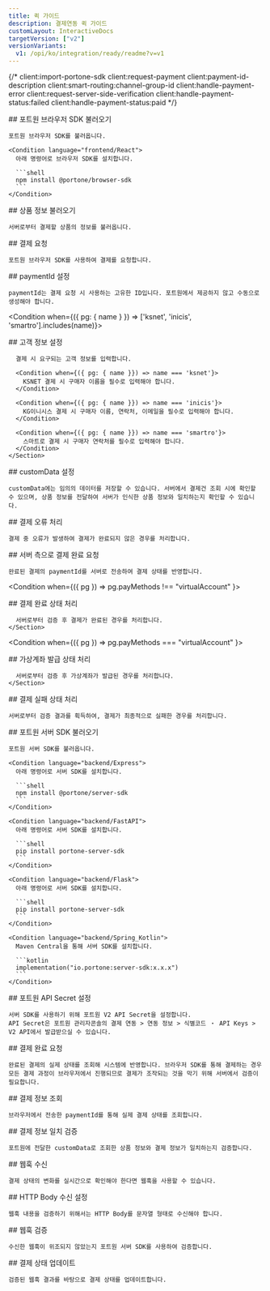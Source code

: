 ```yaml
---
title: 퀵 가이드
description: 결제연동 퀵 가이드
customLayout: InteractiveDocs
targetVersion: ["v2"]
versionVariants:
  v1: /opi/ko/integration/ready/readme?v=v1
---
```



{/* client:import-portone-sdk
client:request-payment
client:payment-id-description
client:smart-routing:channel-group-id
client:handle-payment-error
client:request-server-side-verification
client:handle-payment-status:failed
client:handle-payment-status:paid */}

<InteractiveDoc>
  <Section section="client:import-portone-sdk">
    ## 포트원 브라우저 SDK 불러오기

    포트원 브라우저 SDK를 불러옵니다.

    <Condition language="frontend/React">
      아래 명령어로 브라우저 SDK를 설치합니다.

      ```shell
      npm install @portone/browser-sdk
      ```
    </Condition>
  </Section>

  <Section section="client:fetch-item">
    ## 상품 정보 불러오기

    서버로부터 결제할 상품의 정보를 불러옵니다.
  </Section>

  <Section section="client:request-payment">
    ## 결제 요청

    포트원 브라우저 SDK를 사용하여 결제를 요청합니다.
  </Section>

  <Section section="client:payment-id">
    ## paymentId 설정

    paymentId는 결제 요청 시 사용하는 고유한 ID입니다. 포트원에서 제공하지 않고 수동으로 생성해야 합니다.
  </Section>

  <Condition when={({ pg: { name } }) => ['ksnet', 'inicis', 'smartro'].includes(name)}>
    <Section section="client:customer-data">
      ## 고객 정보 설정

      결제 시 요구되는 고객 정보를 입력합니다.

      <Condition when={({ pg: { name }}) => name === 'ksnet'}>
        KSNET 결제 시 구매자 이름을 필수로 입력해야 합니다.
      </Condition>

      <Condition when={({ pg: { name }}) => name === 'inicis'}>
        KG이니시스 결제 시 구매자 이름, 연락처, 이메일을 필수로 입력해야 합니다.
      </Condition>

      <Condition when={({ pg: { name }}) => name === 'smartro'}>
        스마트로 결제 시 구매자 연락처를 필수로 입력해야 합니다.
      </Condition>
    </Section>
  </Condition>

  <Section section="client:custom-data">
    ## customData 설정

    customData에는 임의의 데이터를 저장할 수 있습니다. 서버에서 결제건 조회 시에 확인할 수 있으며, 상품 정보를 전달하여 서버가 인식한 상품 정보와 일치하는지 확인할 수 있습니다.
  </Section>

  <Section section="client:handle-payment-error">
    ## 결제 오류 처리

    결제 중 오류가 발생하여 결제가 완료되지 않은 경우를 처리합니다.
  </Section>

  <Section section="client:request-server-side-verification">
    ## 서버 측으로 결제 완료 요청

    완료된 결제의 paymentId를 서버로 전송하여 결제 상태를 반영합니다.
  </Section>

  <Condition when={({ pg }) => pg.payMethods !== "virtualAccount" }>
    <Section section="client:handle-payment-status:paid">
      ## 결제 완료 상태 처리

      서버로부터 검증 후 결제가 완료된 경우를 처리합니다.
    </Section>
  </Condition>

  <Condition when={({ pg }) => pg.payMethods === "virtualAccount" }>
    <Section section="client:handle-payment-status:virtual-account-issued">
      ## 가상계좌 발급 상태 처리

      서버로부터 검증 후 가상계좌가 발급된 경우를 처리합니다.
    </Section>
  </Condition>

  <Section section="client:handle-payment-status:failed">
    ## 결제 실패 상태 처리

    서버로부터 검증 결과를 획득하여, 결제가 최종적으로 실패한 경우를 처리합니다.
  </Section>

  <Section section="server:import-portone-sdk">
    ## 포트원 서버 SDK 불러오기

    포트원 서버 SDK를 불러옵니다.

    <Condition language="backend/Express">
      아래 명령어로 서버 SDK를 설치합니다.

      ```shell
      npm install @portone/server-sdk
      ```
    </Condition>

    <Condition language="backend/FastAPI">
      아래 명령어로 서버 SDK를 설치합니다.

      ```shell
      pip install portone-server-sdk
      ```
    </Condition>

    <Condition language="backend/Flask">
      아래 명령어로 서버 SDK를 설치합니다.

      ```shell
      pip install portone-server-sdk
      ```
    </Condition>

    <Condition language="backend/Spring_Kotlin">
      Maven Central을 통해 서버 SDK를 설치합니다.

      ```kotlin
      implementation("io.portone:server-sdk:x.x.x")
      ```
    </Condition>
  </Section>

  <Section section="server:portone-api-secret">
    ## 포트원 API Secret 설정

    서버 SDK를 사용하기 위해 포트원 V2 API Secret을 설정합니다.
    API Secret은 포트원 관리자콘솔의 결제 연동 > 연동 정보 > 식별코드 ・ API Keys > V2 API에서 발급받으실 수 있습니다.
  </Section>

  <Section section="server:complete-payment">
    ## 결제 완료 요청

    완료된 결제의 실제 상태를 조회해 시스템에 반영합니다. 브라우저 SDK를 통해 결제하는 경우 모든 결제 과정이 브라우저에서 진행되므로 결제가 조작되는 것을 막기 위해 서버에서 검증이 필요합니다.
  </Section>

  <Section section="server:complete-payment:get-payment">
    ## 결제 정보 조회

    브라우저에서 전송한 paymentId를 통해 실제 결제 상태를 조회합니다.
  </Section>

  <Section section="server:complete-payment:verify-payment">
    ## 결제 정보 일치 검증

    포트원에 전달한 customData로 조회한 상품 정보와 결제 정보가 일치하는지 검증합니다.
  </Section>

  <Section section="server:webhook">
    ## 웹훅 수신

    결제 상태의 변화를 실시간으로 확인해야 한다면 웹훅을 사용할 수 있습니다.
  </Section>

  <Section section="server:webhook:raw-body">
    ## HTTP Body 수신 설정

    웹훅 내용을 검증하기 위해서는 HTTP Body를 문자열 형태로 수신해야 합니다.
  </Section>

  <Section section="server:webhook:verify">
    ## 웹훅 검증

    수신한 웹훅이 위조되지 않았는지 포트원 서버 SDK를 사용하여 검증합니다.
  </Section>

  <Section section="server:webhook:complete-payment">
    ## 결제 상태 업데이트

    검증된 웹훅 결과를 바탕으로 결제 상태를 업데이트합니다.
  </Section>
</InteractiveDoc>
